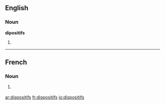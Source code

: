 ==English==

===Noun===
'''dipositifs'''

# {{context|international law}} {{plural of|[[dispositif]]}}

----

==French==

===Noun===
{{infl|fr|noun}}

# {{plural of|[[dispositif]]|lang=fr}} {{m}}

[[ar:dispositifs]]
[[fr:dispositifs]]
[[io:dispositifs]]